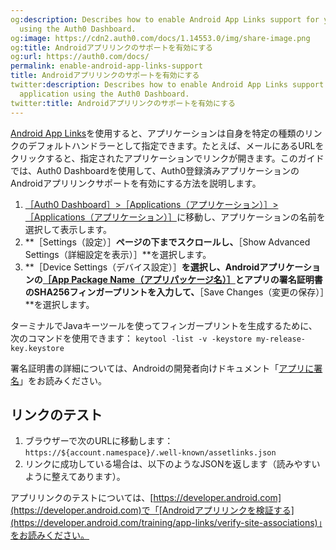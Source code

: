 ```yaml
---
og:description: Describes how to enable Android App Links support for your Auth0 application
  using the Auth0 Dashboard.
og:image: https://cdn2.auth0.com/docs/1.14553.0/img/share-image.png
og:title: Androidアプリリンクのサポートを有効にする
og:url: https://auth0.com/docs/
permalink: enable-android-app-links-support
title: Androidアプリリンクのサポートを有効にする
twitter:description: Describes how to enable Android App Links support for your Auth0
  application using the Auth0 Dashboard.
twitter:title: Androidアプリリンクのサポートを有効にする
---
```


[Android App Links](https://developer.android.com/training/app-links)を使用すると、アプリケーションは自身を特定の種類のリンクのデフォルトハンドラーとして指定できます。たとえば、メールにあるURLをクリックすると、指定されたアプリケーションでリンクが開きます。このガイドでは、Auth0 Dashboardを使用して、Auth0登録済みアプリケーションのAndroidアプリリンクサポートを有効にする方法を説明します。

1. [［Auth0 Dashboard］>［Applications（アプリケーション）］>［Applications（アプリケーション）］](%24%7Bmanage_url%7D/#/applications)に移動し、アプリケーションの名前を選択して表示します。
2. **［Settings（設定）］**ページの下までスクロールし、**［Show Advanced Settings（詳細設定を表示）］**を選択します。
3. **［Device Settings（デバイス設定）］**を選択し、Androidアプリケーションの[［App Package Name（アプリパッケージ名）］](https://developer.android.com/studio/build/application-id)とアプリの署名証明書のSHA256フィンガープリントを入力して、**［Save Changes（変更の保存）］**を選択します。

ターミナルでJavaキーツールを使ってフィンガープリントを生成するために、次のコマンドを使用できます： 
`keytool -list -v -keystore my-release-key.keystore`

署名証明書の詳細については、Androidの開発者向けドキュメント「[アプリに署名](https://developer.android.com/studio/publish/app-signing.html)」をお読みください。

## リンクのテスト

1. ブラウザーで次のURLに移動します：`https://${account.namespace}/.well-known/assetlinks.json`
2. リンクに成功している場合は、以下のようなJSONを返します（読みやすいように整えてあります）。

アプリリンクのテストについては、[https://developer.android.com](https://developer.android.com)で「[Androidアプリリンクを検証する](https://developer.android.com/training/app-links/verify-site-associations)」をお読みください。